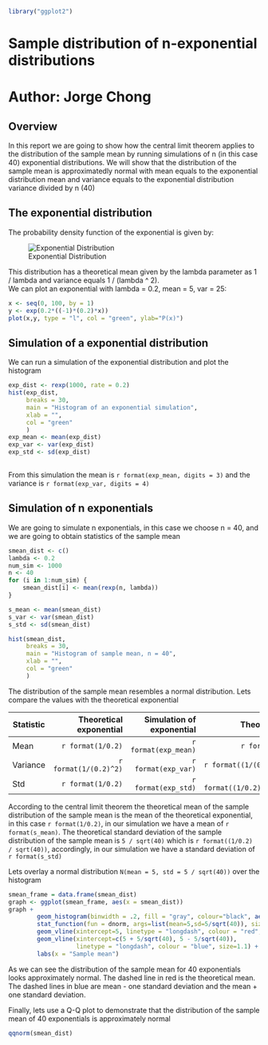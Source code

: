 ```r
library("ggplot2")
```
# Sample distribution of n-exponential distributions
# Author: Jorge Chong

## Overview

In this report we are going to show how the central limit theorem applies to
the distribution of the sample mean by running simulations of n (in this case 40) 
exponential distributions. We will show that the distribution of the sample mean
is approximatedly normal with mean equals to the exponential distribution mean and
variance equals to the exponential distribution variance divided by n (40)

## The exponential distribution

The probability density function of the exponential is given by:  

![Exponential Distribution](exponential.gif)

This distribution has a theoretical mean given by the lambda parameter as 1 / lambda and
variance equals 1 / (lambda ^ 2).   
We can plot an exponential with lambda = 0.2, mean = 5, var = 25:

```r
x <- seq(0, 100, by = 1)
y <- exp(0.2*((-1)*(0.2)*x))
plot(x,y, type = "l", col = "green", ylab="P(x)")
```

## Simulation of a exponential distribution

We can run a simulation of the exponential distribution and plot the histogram

```r

exp_dist <- rexp(1000, rate = 0.2)
hist(exp_dist, 
     breaks = 30, 
     main = "Histogram of an exponential simulation", 
     xlab = "",
     col = "green"
     )
exp_mean <- mean(exp_dist)
exp_var <- var(exp_dist)
exp_std <- sd(exp_dist)
  
```

From this simulation the mean is `r format(exp_mean, digits = 3)` and the variance is `r format(exp_var, digits = 4)`

## Simulation of n exponentials

We are going to simulate n exponentials, in this case we choose n = 40, and we are going to
obtain statistics of the sample mean

```r

smean_dist <- c()
lambda <- 0.2
num_sim <- 1000
n <- 40
for (i in 1:num_sim) {
    smean_dist[i] <- mean(rexp(n, lambda))
}

s_mean <- mean(smean_dist)
s_var <- var(smean_dist)
s_std <- sd(smean_dist)

hist(smean_dist, 
     breaks = 30, 
     main = "Histogram of sample mean, n = 40", 
     xlab = "",
     col = "green"
     )


```

The distribution of the sample mean resembles a normal distribution. Lets compare the values with the theoretical exponential

Statistic  |  Theoretical exponential | Simulation of exponential | Theoretical CLT              | Sample mean, n = 40
-----------|-------------------------:|--------------------------:|-----------------------------:|------------------:
Mean       | `r format(1/0.2)`        | `r format(exp_mean)`      | `r format(1/0.2)`            | `r format(s_mean)`
Variance   | `r format(1/(0.2)^2)`    | `r format(exp_var)`       | `r format((1/(0.2)^2)/40)`   | `r format(s_var)`
Std        | `r format(1/0.2)`        | `r format(exp_std)`       | `r format((1/0.2)/sqrt(40))` | `r format(s_std)`

According to the central limit theorem the theoretical mean of the sample
distribution of the sample mean is the mean of the theoretical exponential, in this
case `r format(1/0.2)`, in our simulation we have a mean of `r format(s_mean) `. The theoretical
standard deviation of the sample distribution of the sample mean is ` 5 / sqrt(40) ` which is `r format((1/0.2) / sqrt(40))`, accordingly, in our simulation we have a standard deviation of `r format(s_std) `

Lets overlay a normal distribution `N(mean = 5, std = 5 / sqrt(40))` over the histogram

```r

smean_frame = data.frame(smean_dist)
graph <- ggplot(smean_frame, aes(x = smean_dist))
graph + 
        geom_histogram(binwidth = .2, fill = "gray", colour="black", aes(y = ..density..)) + 
        stat_function(fun = dnorm, args=list(mean=5,sd=5/sqrt(40)), size = 1.5, colour="black") +
        geom_vline(xintercept=5, linetype = "longdash", colour = "red", size=1.1) + 
        geom_vline(xintercept=c(5 + 5/sqrt(40), 5 - 5/sqrt(40)), 
                   linetype = "longdash", colour = "blue", size=1.1) + 
        labs(x = "Sample mean")

```

As we can see the distribution of the sample mean for 40 exponentials looks approximately normal.
The dashed line in red is the theoretical mean. The dashed lines in blue are mean - one standard deviation and the mean + one standard deviation.

Finally, lets use a Q-Q plot to demonstrate that the distribution of the sample mean of 40 exponentials
is approximately normal

```r

qqnorm(smean_dist)

```
